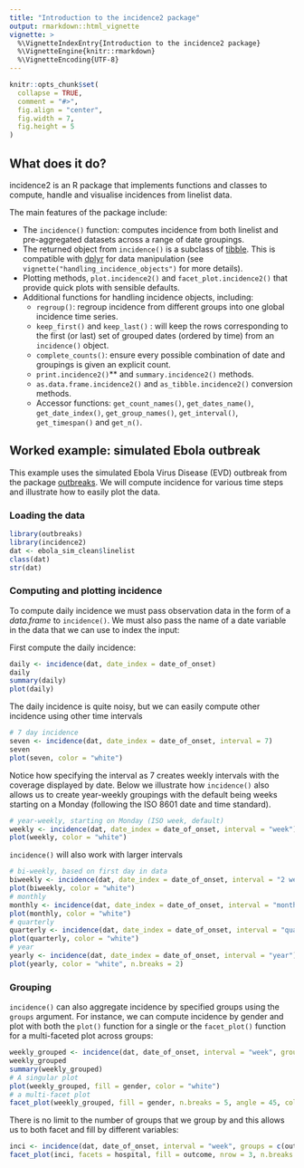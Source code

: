 ```yaml
---
title: "Introduction to the incidence2 package"
output: rmarkdown::html_vignette
vignette: >
  %\VignetteIndexEntry{Introduction to the incidence2 package}
  %\VignetteEngine{knitr::rmarkdown}
  %\VignetteEncoding{UTF-8}
---
```


```r
knitr::opts_chunk$set(
  collapse = TRUE,
  comment = "#>",
  fig.align = "center",
  fig.width = 7,
  fig.height = 5
)
```

## What does it do?
incidence2 is an R package that implements functions and classes to compute, handle and visualise incidences from linelist data.

The main features of the package include:

* The `incidence()` function:
  computes incidence from both linelist and pre-aggregated datasets across a range of date groupings.
* The returned object from `incidence()` is a subclass of [tibble](https://CRAN.R-project.org/package=tibble). This is compatible with [dplyr](https://dplyr.tidyverse.org/) for data manipulation (see `vignette("handling_incidence_objects")` for more details).
* Plotting methods, `plot.incidence2()` and `facet_plot.incidence2()` that provide quick plots with sensible defaults.
* Additional functions for handling incidence objects, including:
  - `regroup()`: regroup incidence from different groups into one global incidence time series.
  - `keep_first()` and `keep_last()` : will keep the rows corresponding to the first (or last) set of grouped dates (ordered by time) from an `incidence()` object.
  - `complete_counts()`: ensure every possible combination of date and groupings is given an explicit count.
  - `print.incidence2()`** and `summary.incidence2()` methods.
  - `as.data.frame.incidence2()` and `as_tibble.incidence2()` conversion methods.
  - Accessor functions: `get_count_names()`, `get_dates_name()`, `get_date_index()`, `get_group_names()`, `get_interval()`, `get_timespan()` and  `get_n()`.
  

## Worked example: simulated Ebola outbreak

This example uses the simulated Ebola Virus Disease (EVD) outbreak from the package [outbreaks](https://github.com/reconhub/outbreaks).
We will compute incidence for various time steps and illustrate how to easily plot the data.

### Loading the data

```r
library(outbreaks)
library(incidence2)
dat <- ebola_sim_clean$linelist
class(dat)
str(dat)
```

### Computing and plotting incidence
To compute daily incidence we must pass observation data in the form of a *data.frame* to `incidence()`.
We must also pass the name of a date variable in the data that we can use to index the input:

First compute the daily incidence:
```r
daily <- incidence(dat, date_index = date_of_onset)
daily
summary(daily)
plot(daily)
```

The daily incidence is quite noisy, but we can easily compute other incidence using other time intervals

```r
# 7 day incidence
seven <- incidence(dat, date_index = date_of_onset, interval = 7)
seven
plot(seven, color = "white")
```
Notice how specifying the interval as 7 creates weekly intervals with the coverage displayed by date.
Below we illustrate how `incidence()` also allows us to create year-weekly groupings with the default being weeks starting on a Monday (following the ISO 8601 date and time standard).

```r
# year-weekly, starting on Monday (ISO week, default)
weekly <- incidence(dat, date_index = date_of_onset, interval = "week")
plot(weekly, color = "white")
```

`incidence()` will also work with larger intervals

```r
# bi-weekly, based on first day in data
biweekly <- incidence(dat, date_index = date_of_onset, interval = "2 weeks")
plot(biweekly, color = "white")
# monthly
monthly <- incidence(dat, date_index = date_of_onset, interval = "month")
plot(monthly, color = "white")
# quarterly
quarterly <- incidence(dat, date_index = date_of_onset, interval = "quarter")
plot(quarterly, color = "white")
# year
yearly <- incidence(dat, date_index = date_of_onset, interval = "year")
plot(yearly, color = "white", n.breaks = 2)
```

### Grouping
`incidence()` can also aggregate incidence by specified groups using the `groups` argument.
For instance, we can compute incidence by gender and plot with both the `plot()` function for a single or the `facet_plot()` function for a multi-faceted plot across groups:

```r
weekly_grouped <- incidence(dat, date_of_onset, interval = "week", groups = gender)
weekly_grouped
summary(weekly_grouped)
# A singular plot
plot(weekly_grouped, fill = gender, color = "white")
# a multi-facet plot
facet_plot(weekly_grouped, fill = gender, n.breaks = 5, angle = 45, color = "white")
```

There is no limit to the number of groups that we group by and this allows us to both facet and fill by different variables:
```r
inci <- incidence(dat, date_of_onset, interval = "week", groups = c(outcome, hospital))
facet_plot(inci, facets = hospital, fill = outcome, nrow = 3, n.breaks = 5, angle = 45)
```
